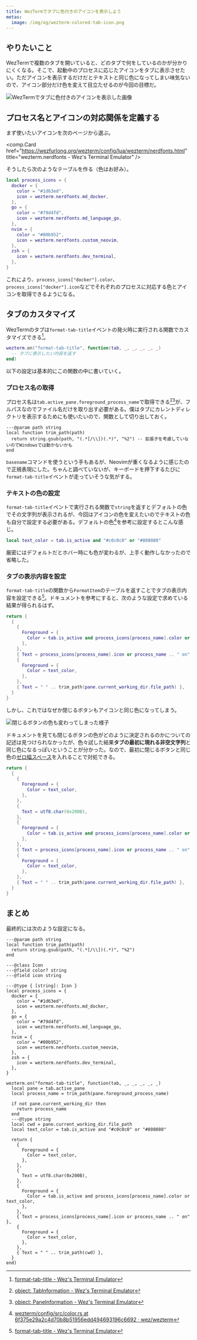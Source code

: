 ```yaml
---
title: WezTermでタブに色付きのアイコンを表示しよう
metas:
  image: /img/og/wezterm-colored-tab-icon.png
---
```


## やりたいこと

WezTermで複数のタブを開いていると、どのタブで何をしているのかが分かりにくくなる。そこで、起動中のプロセスに応じたアイコンをタブに表示させたい。ただアイコンを表示するだけだとテキストと同じ色になってしまい味気ないので、アイコン部分だけ色を変えて目立たせるのが今回の目標だ。

![WezTermでタブに色付きのアイコンを表示した画像](/img/wezterm-colored-tab-icon.avif)

## プロセス名とアイコンの対応関係を定義する

まず使いたいアイコンを次のページから選ぶ。

<comp.Card href="https://wezfurlong.org/wezterm/config/lua/wezterm/nerdfonts.html" title="wezterm.nerdfonts - Wez's Terminal Emulator" />

そうしたら次のようなテーブルを作る（色はお好み）。

```lua
local process_icons = {
  docker = {
    color = "#1d63ed",
    icon = wezterm.nerdfonts.md_docker,
  },
  go = {
    color = "#79d4fd",
    icon = wezterm.nerdfonts.md_language_go,
  },
  nvim = {
    color = "#00b952",
    icon = wezterm.nerdfonts.custom_neovim,
  },
  zsh = {
    icon = wezterm.nerdfonts.dev_terminal,
  },
}
```

これにより、`process_icons["docker"].color`、`process_icons["docker"].icon`などでそれぞれのプロセスに対応する色とアイコンを取得できるようになる。

## タブのカスタマイズ

WezTermのタブは`format-tab-title`イベントの発火時に実行される関数でカスタマイズできる[^format-tab-title]。

```lua
wezterm.on("format-tab-title", function(tab, _, _, _, _, _)
  -- タブに表示したい内容を返す
end)
```

以下の設定は基本的にこの関数の中に書いていく。


### プロセス名の取得

プロセス名は`tab.active_pane.foreground_process_name`で取得できる[^tabinformation][^paneinformation]が、フルパスなのでファイル名だけを取り出す必要がある。僕はタブにカレントディレクトリを表示するためにも使いたいので、関数として切り出しておく。

```
---@param path string
local function trim_path(path)
  return string.gsub(path, "(.*[/\\])(.*)", "%2") -- 拡張子を考慮していないのでWindowsでは動かないかも
end
```

`basename`コマンドを使うという手もあるが、Neovimが重くなるように感じたので正規表現にした。ちゃんと調べていないが、キーボードを押下するたびに`format-tab-title`イベントが走っていそうな気がする。

### テキストの色の設定

`format-tab-title`イベントで実行される関数で`string`を返すとデフォルトの色でその文字列が表示されるが、今回はアイコンの色を変えたいのでテキストの色も自分で設定する必要がある。デフォルトの色[^default-color]を参考に設定するとこんな感じ。

```lua
local text_color = tab.is_active and "#c0c0c0" or "#808080"
```

厳密にはデフォルトだとホバー時にも色が変わるが、上手く動作しなかったので省略した。

### タブの表示内容を設定

`format-tab-title`の関数から`FormatItem`のテーブルを返すことでタブの表示内容を設定できる[^format-tab-title]。ドキュメントを参考にすると、次のような設定で求めている結果が得られるはず。

```lua
return {
  {
    {
      Foreground = {
        Color = tab.is_active and process_icons[process_name].color or text_color,
      },
    },
    { Text = process_icons[process_name].icon or process_name .. " on" },
    {
      Foreground = {
        Color = text_color,
      },
    },
    { Text = " " .. trim_path(pane.current_working_dir.file_path) },
  }
}
```

しかし、これではなぜか閉じるボタンもアイコンと同じ色になってしまう。

![閉じるボタンの色も変わってしまった様子](/img/colored-close-button.avif)

ドキュメントを見ても閉じるボタンの色がどのように決定されるのかについての記述は見つけられなかったが、色々試した結果**タブの最初に現れる非空文字列**と同じ色になるっぽいということが分かった。なので、最初に閉じるボタンと同じ色の[ゼロ幅スペース](https://ja.wikipedia.org/wiki/ゼロ幅スペース)を入れることで対処できる。

```lua
return {
  {
    {
      Foreground = {
        Color = text_color,
      },
    },
    {
      Text = utf8.char(0x200B),
    },
    {
      Foreground = {
        Color = tab.is_active and process_icons[process_name].color or text_color,
      },
    },
    { Text = process_icons[process_name].icon or process_name .. " on" },
    {
      Foreground = {
        Color = text_color,
      },
    },
    { Text = " " .. trim_path(pane.current_working_dir.file_path) },
  }
}
```

## まとめ

最終的には次のような設定になる。

```
---@param path string
local function trim_path(path)
  return string.gsub(path, "(.*[/\\])(.*)", "%2")
end

---@class Icon
---@field color? string
---@field icon string

---@type { [string]: Icon }
local process_icons = {
  docker = {
    color = "#1d63ed",
    icon = wezterm.nerdfonts.md_docker,
  },
  go = {
    color = "#79d4fd",
    icon = wezterm.nerdfonts.md_language_go,
  },
  nvim = {
    color = "#00b952",
    icon = wezterm.nerdfonts.custom_neovim,
  },
  zsh = {
    icon = wezterm.nerdfonts.dev_terminal,
  },
}

wezterm.on("format-tab-title", function(tab, _, _, _, _, _)
  local pane = tab.active_pane
  local process_name = trim_path(pane.foreground_process_name)

  if not pane.current_working_dir then
    return process_name
  end
  ---@type string
  local cwd = pane.current_working_dir.file_path
  local text_color = tab.is_active and "#c0c0c0" or "#808080"

  return {
    {
      Foreground = {
        Color = text_color,
      },
    },
    {
      Text = utf8.char(0x200B),
    },
    {
      Foreground = {
        Color = tab.is_active and process_icons[process_name].color or text_color,
      },
    },
    { Text = process_icons[process_name].icon or process_name .. " on" },
    {
      Foreground = {
        Color = text_color,
      },
    },
    { Text = " " .. trim_path(cwd) },
  }
end)
```

[^default-color]: [wezterm/config/src/color.rs at 6f375e29a2c4d70b8b51956edd494693196c6692 · wez/wezterm](https://github.com/wez/wezterm/blob/6f375e29a2c4d70b8b51956edd494693196c6692/config/src/color.rs#L484-L505)
[^format-tab-title]: [format-tab-title - Wez's Terminal Emulator](https://wezfurlong.org/wezterm/config/lua/window-events/format-tab-title.html)
[^paneinformation]: [object: PaneInformation - Wez's Terminal Emulator](https://wezfurlong.org/wezterm/config/lua/PaneInformation.html)
[^tabinformation]: [object: TabInformation - Wez's Terminal Emulator](https://wezfurlong.org/wezterm/config/lua/TabInformation.html)
